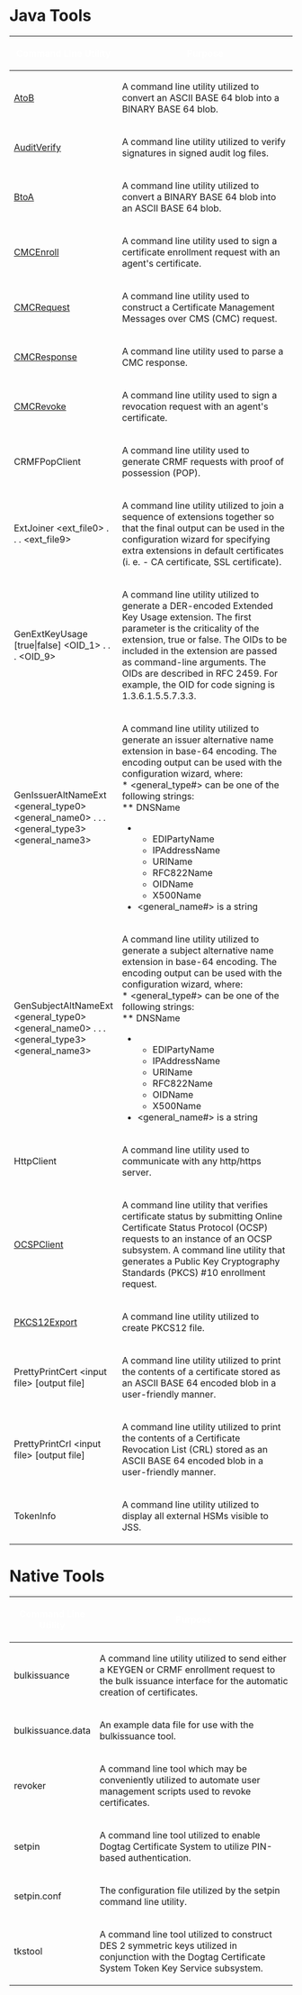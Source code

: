 = Java Tools =

{| border="1" style="border-collapse: collapse; width: 100%;"
! width="26%" bgcolor="#5252bf" | <b><font color="white">Command Line Utility</font></b>
! width="74%" bgcolor="#5252bf" | <b><font color="white">Purpose</font></b>
|-
| [https://github.com/dogtagpki/pki/blob/master/docs/manuals/man1/AtoB.1.md AtoB]
| A command line utility utilized to convert an ASCII BASE 64 blob into a BINARY BASE 64 blob.
|-
| [https://github.com/dogtagpki/pki/blob/master/docs/manuals/man1/AuditVerify.1.md AuditVerify]
| A command line utility utilized to verify signatures in signed audit log files.
|-
| [https://github.com/dogtagpki/pki/blob/master/docs/manuals/man1/BtoA.1.md BtoA]
| A command line utility utilized to convert a BINARY BASE 64 blob into an ASCII BASE 64 blob.
|-
| [https://github.com/dogtagpki/pki/blob/master/docs/manuals/man1/CMCEnroll.1.md CMCEnroll]
| A command line utility used to sign a certificate enrollment request with an agent's certificate.
|-
| [https://github.com/dogtagpki/pki/blob/master/docs/manuals/man1/CMCRequest.1.md CMCRequest]
| A command line utility used to construct a Certificate Management Messages over CMS (CMC) request.
|-
| [https://github.com/dogtagpki/pki/blob/master/docs/manuals/man1/CMCResponse.1.md CMCResponse]
| A command line utility used to parse a CMC response.
|-
| [https://www.dogtagpki.org/wiki/CMC_Tools CMCRevoke]
| A command line utility used to sign a revocation request with an agent's certificate.
|-
| CRMFPopClient
| A command line utility used to generate CRMF requests with proof of possession (POP).
|-
| ExtJoiner &lt;ext_file0&gt; . . . &lt;ext_file9&gt;
| A command line utility utilized to join a sequence of extensions together so that the final output can be used in the configuration wizard for specifying extra extensions in default certificates (i. e. - CA  certificate, SSL certificate).
|-
| <nowiki>GenExtKeyUsage [true|false] &lt;OID_1&gt; . . . &lt;OID_9&gt;</nowiki>
| A command line utility utilized to generate a DER-encoded Extended Key Usage extension.  The first parameter is the criticality of the extension, true or false.  The OIDs to be included in the extension are passed as command-line arguments.  The OIDs are described in RFC 2459.  For example, the OID for code signing is 1.3.6.1.5.5.7.3.3.
|-
| GenIssuerAltNameExt &lt;general_type0&gt; &lt;general_name0&gt; . . . &lt;general_type3&gt; &lt;general_name3&gt;
| A command line utility utilized to generate an issuer alternative name extension in base-64 encoding. The encoding output can be used with the configuration wizard, where:<br>
* &lt;general_type#&gt; can be one of the following strings:<br>
** DNSName
** EDIPartyName
** IPAddressName
** URIName
** RFC822Name
** OIDName
** X500Name
* &lt;general_name#&gt; is a string
|-
| GenSubjectAltNameExt &lt;general_type0&gt; &lt;general_name0&gt; . . . &lt;general_type3&gt; &lt;general_name3&gt;
| A command line utility utilized to generate a subject alternative name extension in base-64 encoding. The encoding output can be used with the configuration wizard, where:<br>
* &lt;general_type#&gt; can be one of the following strings:<br>
** DNSName
** EDIPartyName
** IPAddressName
** URIName
** RFC822Name
** OIDName
** X500Name
* &lt;general_name#&gt; is a string
|-
| HttpClient
| A command line utility used to communicate with any http/https server.
|-
| [https://github.com/dogtagpki/pki/wiki/Using-OCSPClient OCSPClient]
| A command line utility that verifies certificate status by submitting Online Certificate Status Protocol (OCSP) requests to an instance of an OCSP subsystem.  A command line utility that generates a Public Key Cryptography Standards (PKCS) #10 enrollment request.
|-
| [[PKCS12Export]]
| A command line utility utilized to create PKCS12 file.
|-
| PrettyPrintCert &lt;input file&gt; [output file]
| A command line utility utilized to print the contents of a certificate stored as an ASCII BASE 64 encoded blob in a user-friendly manner.
|-
| PrettyPrintCrl &lt;input file&gt; [output file]
| A command line utility utilized to print the contents of a Certificate Revocation List (CRL) stored as an ASCII BASE 64 encoded blob in a user-friendly manner.
|-
| TokenInfo
| A command line utility utilized to display all external HSMs visible to JSS.
|}

= Native Tools =

{| border="1" style="border-collapse: collapse; width: 100%;"
! width="26%" bgcolor="#5252bf" | <b><font color="white">Command Line Utility</font></b>
! width="74%" bgcolor="#5252bf" | <b><font color="white">Purpose</font></b>
|-
| bulkissuance
| A command line utility utilized to send either a KEYGEN or CRMF enrollment request to the bulk issuance interface for the automatic creation of certificates.</td>
|-
| bulkissuance.data
| An example data file for use with the bulkissuance tool.
|-
| revoker
| A command line tool which may be conveniently utilized to automate user management scripts used to revoke certificates.
|-
| setpin
| A command line tool utilized to enable Dogtag Certificate System to utilize PIN-based authentication.
|-
| setpin.conf
| The configuration file utilized by the setpin command line utility.
|-
| tkstool
| A command line tool utilized to construct DES 2 symmetric keys utilized in conjunction with the Dogtag Certificate System Token Key Service subsystem.
|}